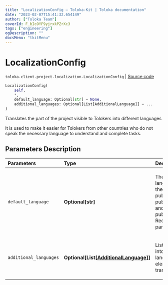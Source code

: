 ```yaml
---
title: "LocalizationConfig — Toloka-Kit | Toloka documentation"
date: "2023-02-07T15:41:32.654149"
author: ["Toloka Team"]
coverId: F_bIcOYF9yjrxkPZrXc3
tags: ["engineering"]
ogDescription: ""
docsMenu: "tkitMenu"
---
```


# LocalizationConfig
`toloka.client.project.localization.LocalizationConfig` | [Source code](https://github.com/Toloka/toloka-kit/blob/v1.1.3/src/client/project/localization.py#L47)

```python
LocalizationConfig(
    self,
    *,
    default_language: Optional[str] = None,
    additional_languages: Optional[List[AdditionalLanguage]] = ...
)
```

Translates the part of the project visible to Tolokers into different languages

It is used to make it easier for Tolokers from other countries who do not speak the necessary language to
understand and complete tasks.

## Parameters Description

| Parameters | Type | Description |
| :----------| :----| :-----------|
`default_language`|**Optional\[str\]**|<p>The source language used in the fields public_name, public_description, and public_instructions. Required parameter.</p>
`additional_languages`|**Optional\[List\[[AdditionalLanguage](/docs-new/toloka-kit/reference/toloka.client.project.localization.AdditionalLanguage)\]\]**|<p>List of translations into other languages. One element - one translation.</p>
